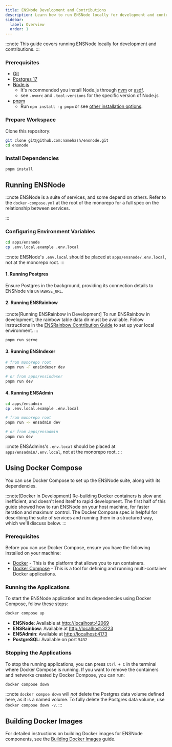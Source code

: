 ```yaml
---
title: ENSNode Development and Contributions
description: Learn how to run ENSNode locally for development and contributions.
sidebar:
  label: Overview
  order: 1
---
```



:::note
This guide covers running ENSNode locally for development and contributions.
:::

### Prerequisites

- [Git](https://git-scm.com/)
- [Postgres 17](https://www.postgresql.org/)
- [Node.js](https://nodejs.org/)
  - It's recommended you install Node.js through [nvm](https://github.com/nvm-sh/nvm) or [asdf](https://asdf-vm.com/).
  - see `.nvmrc` and `.tool-versions` for the specific version of Node.js
- [pnpm](https://pnpm.io/)
  - Run `npm install -g pnpm` or see [other installation options](https://pnpm.io/installation).

### Prepare Workspace

Clone this repository:

```bash
git clone git@github.com:namehash/ensnode.git
cd ensnode
```

### Install Dependencies

```bash
pnpm install
```

## Running ENSNode

:::note
ENSNode is a suite of services, and some depend on others. Refer to the `docker-compose.yml` at the root of the monorepo for a full spec on the relationship between services.

<LinkCard
  title="View docker-compose.yml on GitHub"
  description="See the Docker Compose configuration file defining service relationships"
  href="https://github.com/namehash/ensnode/blob/main/docker-compose.yml"
  target="_blank"
/>
:::

### Configuring Environment Variables

```bash
cd apps/ensnode
cp .env.local.example .env.local
```

<LinkCard
  title="Environment Variable Configuration Options"
  href="/ensnode/usage/configuration"
/>

:::note
ENSNode's `.env.local` should be placed at `apps/ensnode/.env.local`, not at the monorepo root.
:::

#### 1. Running Postgres

Ensure Postgres in the background, providing its connection details to ENSNode via `DATABASE_URL`.

#### 2. Running ENSRainbow

:::note[Running ENSRainbow in Development]
To run ENSRainbow in development, the rainbow table data dir must be available. Follow instructions in the [ENSRainbow Contribution Guide](/ensrainbow/contributing) to set up your local environment.
:::

```bash
pnpm run serve
```

#### 3. Running ENSIndexer

```bash
# from monorepo root
pnpm run -F ensindexer dev

# or from apps/ensindexer
pnpm run dev
```

<LinkCard
  title="View Ponder Documentation"
  description="Learn more about running Ponder indexers in development and production"
  href="https://ponder.sh/"
  target="_blank"
/>

#### 4. Running ENSAdmin

```bash
cd apps/ensadmin
cp .env.local.example .env.local
```

```bash
# from monorepo root
pnpm run -F ensadmin dev

# or from apps/ensadmin
pnpm run dev
```

:::note
ENSAdmins's `.env.local` should be placed at `apps/ensadmin/.env.local`, not at the monorepo root.
:::

## Using Docker Compose

You can use Docker Compose to set up the ENSNode suite, along with its dependencies.

:::note[Docker in Development]
Re-building Docker containers is slow and inefficient, and doesn't lend itself to rapid development. The first half of this guide showed how to run ENSNode on your host machine, for faster iteration and maximum control. The Docker Compose spec is helpful for describing the suite of services and running them in a structured way, which we'll discuss below.
:::

### Prerequisites

Before you can use Docker Compose, ensure you have the following installed on your machine:

- [Docker](https://www.docker.com/get-started) - This is the platform that allows you to run containers.
- [Docker Compose](https://docs.docker.com/compose/install/) - This is a tool for defining and running multi-container Docker applications.

### Running the Applications

To start the ENSNode application and its dependencies using Docker Compose, follow these steps:

```bash
docker compose up
```

- **ENSNode**: Available at [http://localhost:42069](http://localhost:42069)
- **ENSRainbow**: Available at [http://localhost:3223](http://localhost:3223)
- **ENSAdmin**: Available at [http://localhost:4173](http://localhost:4173)
- **PostgreSQL**: Available on port `5432`

### Stopping the Applications

To stop the running applications, you can press `Ctrl + C` in the terminal where Docker Compose is running. If you want to remove the containers and networks created by Docker Compose, you can run:

```bash
docker compose down
```

:::note
`docker compoe down` will _not_ delete the Postgres data volume defined here, as it is a named volume. To fully delete the Postgres data volume, use `docker compose down -v`.
:::

## Building Docker Images

For detailed instructions on building Docker images for ENSNode components, see the [Building Docker Images](/ensnode/contributing/building) guide.

